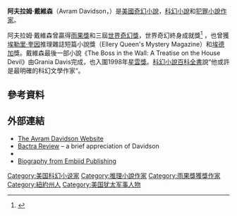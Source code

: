 {{Infobox writer <!-- for more information see [[:Template:Infobox_writer/doc|:Template:Infobox writer/doc]] --> 
| name         = Avram Davidson
| image        = <!-- 檔案不存在 Avram Davidson.jpg ，可從英文維基百科取得 -->
| pseudonym    = 
| birth_name    = 
| birth_date    = {{Birth date|1923|4|23}}
| birth_place   = [[美國|美國]][[紐約|紐約]]
| death_date    = {{death date and age|1993|5|8|1923|4|23}}
| death_place   = [[美國|美國]][[布雷默顿|布雷默顿]]
| occupation   = 小说家
| nationality  = {{USA}}
| ethnicity    = 犹太人
| citizenship  = 
| education    = 
| alma_mater   = 
| period       = 
| genre        = [[奇幻小說|奇幻小說]]、[[科幻小說|科幻小說]]、[[犯罪小說|犯罪小說]]
| subject      = 
| movement     = 
| notableworks = 
| spouse       = Grania Davis
| partner      = 
| children     = Ethan
| relatives    = 
| influences   = 
| influenced   = 
| awards       = [[埃德加獎|埃德加獎]]<br/>[[雨果獎|雨果獎]]<br/>[[世界奇幻獎|世界奇幻獎]]
| signature    = 
| website      = {{URL|http://avramdavidson.org/}}
| portaldisp   = 
}}

'''阿夫拉姆·戴維森'''（Avram Davidson，{{bd|1923年|4月23日|1993年|5月8日||}}）是[[美國|美國]][[奇幻小說|奇幻小說]]，[[科幻小說|科幻小說]]和[[犯罪小說|犯罪小說]][[作家|作家]]。

阿夫拉姆·戴維森曾贏得[[雨果獎|雨果獎]]和三屆[[世界奇幻獎|世界奇幻獎]]，世界奇幻終身成就獎<ref>{{cite web|author=World Fantasy Convention|title=Award Winners and Nominees|url=http://www.worldfantasy.org/awards/awardslist.html/|accessdate=Feb 4, 2011|archive-url=https://web.archive.org/web/20101201074405/http://worldfantasy.org/awards/awardslist.html|archive-date=2010-12-01|dead-url=yes}}</ref> ，也曾獲[[埃勒里·奎因|埃勒里·奎因]]推理雜誌短篇小說獎（Ellery Queen's Mystery Magazine）和[[埃德加|埃德加]]獎。戴維森最後一部小說《The Boss in the Wall: A Treatise on the House Devil》由Grania Davis完成，也入圍1998年[[星雲獎|星雲獎]]。[[科幻小說百科全書|科幻小說百科全書]]說“他或許是最明確的科幻文學作家“。

==參考資料==
{{reflist}}

==外部連結==
{{Wikiquotelang|en|Avram Davidson}}
* [https://web.archive.org/web/20120204042149/http://www.avramdavidson.org/ The Avram Davidson Website]
* [http://cscs.umich.edu/~crshalizi/reviews/avram-davidsons-afterlife/ Bactra Review] {{Wayback|url=http://cscs.umich.edu/~crshalizi/reviews/avram-davidsons-afterlife/ |date=20030408022257 }} – a brief appreciation of Davidson
*  {{isfdb name|id=Avram_Davidson|name=Avram Davidson}}
* [http://www.embiid.com/authors/authors.asp?488972931&P=9&C=0 Biography from Embiid Publishing]

{{Authority control}}
{{DEFAULTSORT:Davidson}}
[[Category:美国科幻小说家|Category:美国科幻小说家]]
[[Category:推理小說作家|Category:推理小說作家]]
[[Category:雨果獎獲獎作家|Category:雨果獎獲獎作家]]
[[Category:紐約州人|Category:紐約州人]]
[[Category:美国犹太军事人物|Category:美国犹太军事人物]]
{{US-writer-stub}}